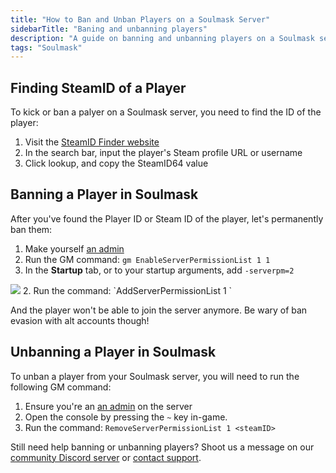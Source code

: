 ```yaml
---
title: "How to Ban and Unban Players on a Soulmask Server"
sidebarTitle: "Baning and unbanning players"
description: "A guide on banning and unbanning players on a Soulmask server."
tags: "Soulmask"
---
```


## Finding SteamID of a Player
To kick or ban a palyer on a Soulmask server, you need to find the ID of the player:

1. Visit the [SteamID Finder website](https://steamid.io)
2. In the search bar, input the player's Steam profile URL or username
3. Click lookup, and copy the SteamID64 value

## Banning a Player in Soulmask
After you've found the Player ID or Steam ID of the player, let's permanently ban them:

1. Make yourself [an admin](./become-an-admin)
2. Run the GM command: `gm EnableServerPermissionList 1 1`
3. In the **Startup** tab, or to your startup arguments, add `-serverpm=2` 
<Frame>
    <img src="/images/games/soulmask/extra-args-soulmask.png" />
</Frame>
2. Run the command: `AddServerPermissionList 1 <steamID>`

And the player won't be able to join the server anymore. Be wary of ban evasion with alt accounts though!

## Unbanning a Player in Soulmask

To unban a player from your Soulmask server, you will need to run the following GM command:

1. Ensure you're an [an admin](./become-an-admin) on the server
2. Open the console by pressing the `~` key in-game. 
3. Run the command: `RemoveServerPermissionList 1 <steamID>`

Still need help banning or unbanning players? Shoot us a message on our
[community Discord server](https://berrybyte.net/discord) or [contact support](https://berrybyte.net/support).